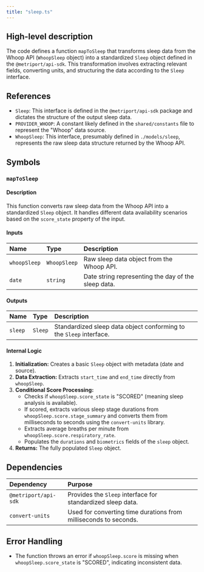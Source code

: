 ```yaml
---
title: "sleep.ts"
---
```


## High-level description
The code defines a function `mapToSleep` that transforms sleep data from the Whoop API (`WhoopSleep` object) into a standardized `Sleep` object defined in the `@metriport/api-sdk`. This transformation involves extracting relevant fields, converting units, and structuring the data according to the `Sleep` interface. 

## References
- `Sleep`: This interface is defined in the `@metriport/api-sdk` package and dictates the structure of the output sleep data.
- `PROVIDER_WHOOP`: A constant likely defined in the `shared/constants` file to represent the "Whoop" data source.
- `WhoopSleep`: This interface, presumably defined in `./models/sleep`, represents the raw sleep data structure returned by the Whoop API.

## Symbols

### `mapToSleep`
#### Description
This function converts raw sleep data from the Whoop API into a standardized `Sleep` object. It handles different data availability scenarios based on the `score_state` property of the input.

#### Inputs
| Name | Type | Description |
|:-----|:-----|:------------|
| `whoopSleep` | `WhoopSleep` | Raw sleep data object from the Whoop API. |
| `date` | `string` | Date string representing the day of the sleep data. |

#### Outputs
| Name | Type | Description |
|:-----|:-----|:------------|
| `sleep` | `Sleep` | Standardized sleep data object conforming to the `Sleep` interface. |

#### Internal Logic
1. **Initialization:** Creates a basic `Sleep` object with metadata (date and source).
2. **Data Extraction:** Extracts `start_time` and `end_time` directly from `whoopSleep`.
3. **Conditional Score Processing:**
   - Checks if `whoopSleep.score_state` is "SCORED" (meaning sleep analysis is available).
   - If scored, extracts various sleep stage durations from `whoopSleep.score.stage_summary` and converts them from milliseconds to seconds using the `convert-units` library.
   - Extracts average breaths per minute from `whoopSleep.score.respiratory_rate`.
   - Populates the `durations` and `biometrics` fields of the `sleep` object.
4. **Returns:** The fully populated `Sleep` object.

## Dependencies
| Dependency | Purpose |
|:-----------|:--------|
| `@metriport/api-sdk` | Provides the `Sleep` interface for standardized sleep data. |
| `convert-units` | Used for converting time durations from milliseconds to seconds. |

## Error Handling
- The function throws an error if `whoopSleep.score` is missing when `whoopSleep.score_state` is "SCORED", indicating inconsistent data. 
